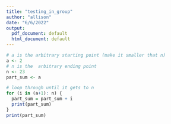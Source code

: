 ```yaml
---
title: "testing_in_group"
author: "allison"
date: "6/6/2022"
output:
  pdf_document: default
  html_document: default
---
```

 
 
```r
# a is the arbitrary starting point (make it smaller that n) 
a <- 2
# n is the  arbitrary ending point
n <- 23
part_sum <- a

# loop through until it gets to n 
for (i in (a+1): n) {
  part_sum = part_sum + i 
  print(part_sum)
}
print(part_sum)
```
 
```r




```





